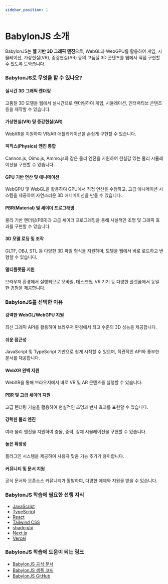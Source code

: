 ```yaml
---
sidebar_position: 1
---
```


# BabylonJS 소개

BabylonJS는 **웹 기반 3D 그래픽 엔진**으로, WebGL과 WebGPU를 활용하여 게임, 시뮬레이션, 가상현실(VR), 증강현실(AR) 등의 고품질 3D 콘텐츠를 웹에서 직접 구현할 수 있도록 도와줍니다.

### BabylonJS로 무엇을 할 수 있나요?

#### 실시간 3D 그래픽 렌더링

고품질 3D 모델을 웹에서 실시간으로 렌더링하여 게임, 시뮬레이션, 인터랙티브 콘텐츠 등을 제작할 수 있습니다.

#### 가상현실(VR) 및 증강현실(AR)

WebXR을 지원하여 VR/AR 애플리케이션을 손쉽게 구현할 수 있습니다.

#### 피직스(Physics) 엔진 통합

Cannon.js, Oimo.js, Ammo.js와 같은 물리 엔진을 지원하여 현실감 있는 물리 시뮬레이션을 구현할 수 있습니다.

#### GPU 기반 연산 및 애니메이션

WebGPU 및 WebGL을 활용하여 GPU에서 직접 연산을 수행하고, 고급 애니메이션 시스템을 제공하여 자연스러운 3D 애니메이션을 만들 수 있습니다.

#### PBR(Material) 및 셰이더 프로그래밍

물리 기반 렌더링(PBR)과 고급 셰이더 프로그래밍을 통해 사실적인 조명 및 그래픽 효과를 구현할 수 있습니다.

#### 3D 모델 로딩 및 조작

GLTF, OBJ, STL 등 다양한 3D 파일 형식을 지원하며, 모델을 웹에서 바로 로드하고 변형할 수 있습니다.

#### 멀티플랫폼 지원

브라우저 환경에서 실행되므로 모바일, 데스크톱, VR 기기 등 다양한 플랫폼에서 동일한 경험을 제공합니다.

### BabylonJS를 선택한 이유

#### 강력한 WebGL/WebGPU 지원

최신 그래픽 API를 활용하여 브라우저 환경에서 최고 수준의 3D 성능을 제공합니다.

#### 쉬운 접근성

JavaScript 및 TypeScript 기반으로 쉽게 시작할 수 있으며, 직관적인 API와 풍부한 문서를 제공합니다.

#### WebXR 완벽 지원

WebXR을 통해 브라우저에서 바로 VR 및 AR 콘텐츠를 실행할 수 있습니다.

#### PBR 및 고급 셰이더 지원

고급 렌더링 기술을 활용하여 현실적인 조명과 반사 효과를 표현할 수 있습니다.

#### 강력한 물리 엔진

여러 물리 엔진을 지원하여 충돌, 중력, 강체 시뮬레이션을 구현할 수 있습니다.

#### 높은 확장성

플러그인 시스템을 제공하여 사용자 맞춤 기능 추가가 용이합니다.

#### 커뮤니티 및 문서 지원

공식 문서와 오픈소스 커뮤니티가 활발하여, 다양한 예제와 지원을 받을 수 있습니다.

### BabylonJS 학습에 필요한 선행 지식

- [JavaScript](../javascript)
- [TypeScript](../typescript)
- [React](../react)
- [Tailwind CSS](../tailwindcss)
- [shadcn/ui](../shadcn-ui)
- [Next.js](../nextjs)
- [Vercel](../vercel)

### BabylonJS 학습에 도움이 되는 링크

- [BabylonJS 공식 문서](https://doc.babylonjs.com/)
- [BabylonJS 샘플 코드](https://playground.babylonjs.com/)
- [BabylonJS GitHub](https://github.com/BabylonJS/Babylon.js)
